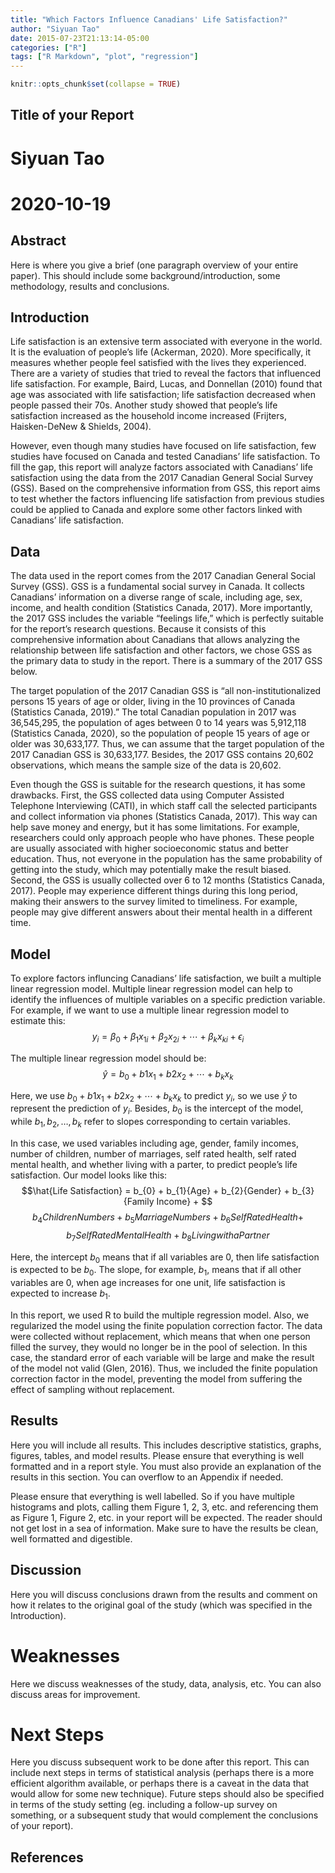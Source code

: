 ```yaml
---
title: "Which Factors Influence Canadians' Life Satisfaction?"
author: "Siyuan Tao"
date: 2015-07-23T21:13:14-05:00
categories: ["R"]
tags: ["R Markdown", "plot", "regression"]
---
```


```r
knitr::opts_chunk$set(collapse = TRUE)
```

## Title of your Report

# Siyuan Tao
# 2020-10-19

## Abstract

Here is where you give a brief (one paragraph overview of your entire paper). This should include some background/introduction, some methodology, results and conclusions.

## Introduction
Life satisfaction is an extensive term associated with everyone in the world. It is the evaluation of people's life (Ackerman, 2020). More specifically, it measures whether people feel satisfied with the lives they experienced. There are a variety of studies that tried to reveal the factors that influenced life satisfaction. For example, Baird, Lucas, and Donnellan (2010) found that age was associated with life satisfaction; life satisfaction decreased when people passed their 70s. Another study showed that people's life satisfaction increased as the household income increased (Frijters, Haisken-DeNew & Shields, 2004). 

However, even though many studies have focused on life satisfaction, few studies have focused on Canada and tested Canadians' life satisfaction. To fill the gap, this report will analyze factors associated with Canadians' life satisfaction using the data from the 2017 Canadian General Social Survey (GSS). Based on the comprehensive information from GSS, this report aims to test whether the factors influencing life satisfaction from previous studies could be applied to Canada and explore some other factors linked with Canadians' life satisfaction.

## Data
The data used in the report comes from the 2017 Canadian General Social Survey (GSS). GSS is a fundamental social survey in Canada. It collects Canadians' information on a diverse range of scale, including age, sex, income, and health condition (Statistics Canada, 2017). More importantly, the 2017 GSS includes the variable "feelings life," which is perfectly suitable for the report's research questions. Because it consists of this comprehensive information about Canadians that allows analyzing the relationship between life satisfaction and other factors, we chose GSS as the primary data to study in the report. There is a summary of the 2017 GSS below.

The target population of the 2017 Canadian GSS is "all non-institutionalized persons 15 years of age or older, living in the 10 provinces of Canada (Statistics Canada, 2019)." The total Canadian population in 2017 was 36,545,295, the population of ages between 0 to 14 years was 5,912,118 (Statistics Canada, 2020), so the population of people 15 years of age or older was 30,633,177. Thus, we can assume that the target population of the 2017 Canadian GSS is 30,633,177. Besides, the 2017 GSS contains 20,602 observations, which means the sample size of the data is 20,602.

Even though the GSS is suitable for the research questions, it has some drawbacks. First, the GSS collected data using Computer Assisted Telephone Interviewing (CATI), in which staff call the selected participants and collect information via phones (Statistics Canada, 2017). This way can help save money and energy, but it has some limitations. For example, researchers could only approach people who have phones. These people are usually associated with higher socioeconomic status and better education. Thus, not everyone in the population has the same probability of getting into the study, which may potentially make the result biased. Second, the GSS is usually collected over 6 to 12 months (Statistics Canada, 2017). People may experience different things during this long period, making their answers to the survey limited to timeliness. For example, people may give different answers about their mental health in a different time.  

## Model

To explore factors influncing Canadians' life satisfaction, we built a multiple linear regression model. Multiple linear regression model can help to identify the influences of multiple variables on a specific prediction variable. For example, if we want to use a multiple linear regression model to estimate this: $$y_{i} = \beta_{0} + \beta_{1}x_{1i} + \beta_{2}x_{2i} + \cdots + \beta_{k}x_{ki} + \epsilon_{i} $$

The multiple linear regression model should be: $$\hat{y} = b_{0} + b{1}x_{1} + b{2}x_{2} + \cdots + b_{k}x_{k}$$

Here, we use $b_{0} + b{1}x_{1} + b{2}x_{2} + \cdots + b_{k}x_{k}$ to predict $y_{i}$, so we use $\hat{y}$ to represent the prediction of $y_{i}$. Besides, $b_{0}$ is the intercept of the model, while $b_{1}, b_{2}, \dots,b_{k}$ refer to slopes corresponding to certain variables. 

In this case, we used variables including age, gender, family incomes, number of children, number of marriages, self rated health, self rated mental health, and whether living with a parter, to predict people's life satisfaction. Our model looks like this:$$\hat{Life Satisfaction} = b_{0} + b_{1}{Age} + b_{2}{Gender} + b_{3}{Family Income} + $$
$$b_{4}{Children Numbers} + b_{5}{Marriage Numbers} + b_{6}{Self Rated Health} +$$
$$b_{7}{Self Rated Mental Health} + b_{8}{Living with a Partner} $$

Here, the intercept $b_{0}$ means that if all variables are 0, then life satisfaction is expected to be $b_{0}$. The slope, for example, $b_{1}$, means that if all other variables are 0, when age increases for one unit, life satisfaction is expected to increase $b_{1}$. 

In this report, we used R to build the multiple regression model. Also, we regularized the model using the finite population correction factor. The data were collected without replacement, which means that when one person filled the survey, they would no longer be in the pool of selection. In this case, the standard error of each variable will be large and make the result of the model not valid (Glen, 2016). Thus, we included the finite population correction factor in the model, preventing the model from suffering the effect of sampling without replacement. 

## Results

Here you will include all results. This includes descriptive statistics, graphs, figures, tables, and model results. Please ensure that everything is well formatted and in a report style. You must also provide an explanation of the results in this section. You can overflow to an Appendix if needed. 

Please ensure that everything is well labelled. So if you have multiple histograms and plots, calling them Figure 1, 2, 3, etc. and referencing them as Figure 1, Figure 2, etc. in your report will be expected. The reader should not get lost in a sea of information. Make sure to have the results be clean, well formatted and digestible.

## Discussion

Here you will discuss conclusions drawn from the results and comment on how it relates to the original goal of the study (which was specified in the Introduction).

# Weaknesses

Here we discuss weaknesses of the study, data, analysis, etc. You can also discuss areas for improvement.

# Next Steps

Here you discuss subsequent work to be done after this report. This can include next steps in terms of statistical analysis (perhaps there is a more efficient algorithm available, or perhaps there is a caveat in the data that would allow for some new technique). Future steps should also be specified in terms of the study setting (eg. including a follow-up survey on something, or a subsequent study that would complement the conclusions of your report).


## References

